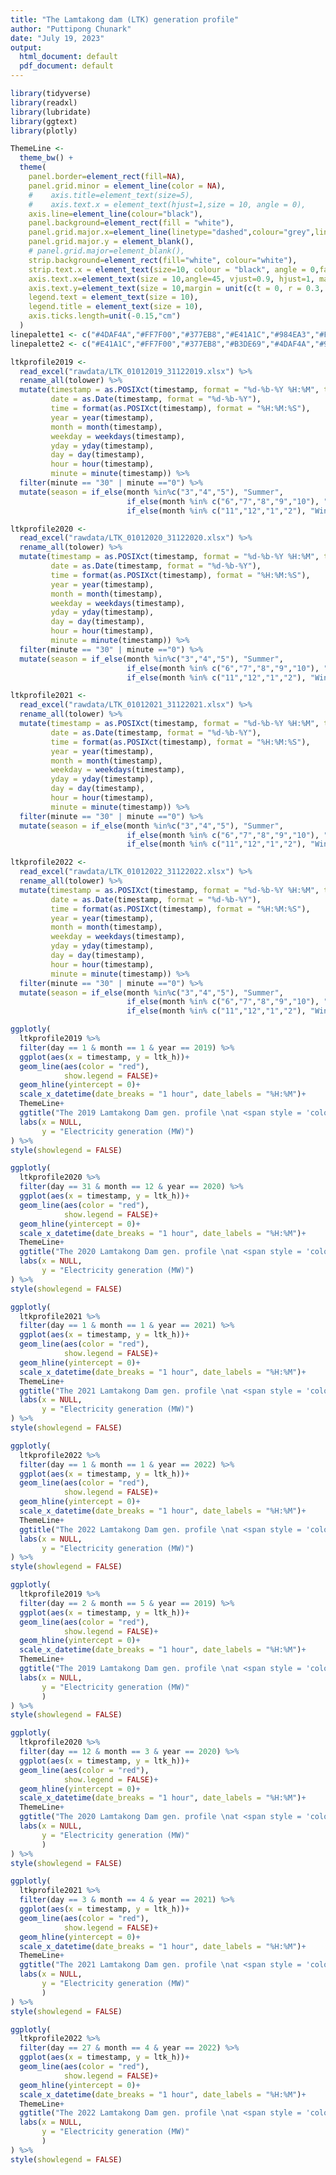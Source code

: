 ```yaml
---
title: "The Lamtakong dam (LTK) generation profile"
author: "Puttipong Chunark"
date: "July 19, 2023"
output:
  html_document: default
  pdf_document: default
---
```


```r
library(tidyverse)
library(readxl)
library(lubridate)
library(ggtext)
library(plotly)
```

```r
ThemeLine <- 
  theme_bw() +
  theme(
    panel.border=element_rect(fill=NA),
    panel.grid.minor = element_line(color = NA), 
    #    axis.title=element_text(size=5),
    #    axis.text.x = element_text(hjust=1,size = 10, angle = 0),
    axis.line=element_line(colour="black"),
    panel.background=element_rect(fill = "white"),
    panel.grid.major.x=element_line(linetype="dashed",colour="grey",linewidth = 0.5),
    panel.grid.major.y = element_blank(),
    # panel.grid.major=element_blank(),
    strip.background=element_rect(fill="white", colour="white"),
    strip.text.x = element_text(size=10, colour = "black", angle = 0,face="bold"),
    axis.text.x=element_text(size = 10,angle=45, vjust=0.9, hjust=1, margin = unit(c(t = 0.3, r = 0, b = 0, l = 0), "cm")),
    axis.text.y=element_text(size = 10,margin = unit(c(t = 0, r = 0.3, b = 0, l = 0), "cm")),
    legend.text = element_text(size = 10),
    legend.title = element_text(size = 10),
    axis.ticks.length=unit(-0.15,"cm")
  )
linepalette1 <- c("#4DAF4A","#FF7F00","#377EB8","#E41A1C","#984EA3","#F781BF","#8DD3C7","#FB8072","#80B1D3","#FDB462","#B3DE69","#FCCDE5","#D9D9D9","#BC80BD","#CCEBC5","#FFED6F","#7f878f","#A65628","#FFFF33")
linepalette2 <- c("#E41A1C","#FF7F00","#377EB8","#B3DE69","#4DAF4A","#984EA3","#F781BF","#8DD3C7","#FB8072","#80B1D3","#FDB462","#FCCDE5","#D9D9D9","#BC80BD","#CCEBC5","#FFED6F","#7f878f","#A65628","#FFFF33")

```

```r
ltkprofile2019 <-
  read_excel("rawdata/LTK_01012019_31122019.xlsx") %>% 
  rename_all(tolower) %>% 
  mutate(timestamp = as.POSIXct(timestamp, format = "%d-%b-%Y %H:%M", tz = "UTC"),
         date = as.Date(timestamp, format = "%d-%b-%Y"),
         time = format(as.POSIXct(timestamp), format = "%H:%M:%S"), 
         year = year(timestamp),
         month = month(timestamp),
         weekday = weekdays(timestamp),
         yday = yday(timestamp),
         day = day(timestamp),
         hour = hour(timestamp),
         minute = minute(timestamp)) %>% 
  filter(minute == "30" | minute =="0") %>% 
  mutate(season = if_else(month %in%c("3","4","5"), "Summer",
                          if_else(month %in% c("6","7","8","9","10"), "Rainy",
                          if_else(month %in% c("11","12","1","2"), "Winter", "Others"))),.after = "date")

```

```r
ltkprofile2020 <-
  read_excel("rawdata/LTK_01012020_31122020.xlsx") %>% 
  rename_all(tolower) %>% 
  mutate(timestamp = as.POSIXct(timestamp, format = "%d-%b-%Y %H:%M", tz = "UTC"),
         date = as.Date(timestamp, format = "%d-%b-%Y"),
         time = format(as.POSIXct(timestamp), format = "%H:%M:%S"), 
         year = year(timestamp),
         month = month(timestamp),
         weekday = weekdays(timestamp),
         yday = yday(timestamp),
         day = day(timestamp),
         hour = hour(timestamp),
         minute = minute(timestamp)) %>% 
  filter(minute == "30" | minute =="0") %>% 
  mutate(season = if_else(month %in%c("3","4","5"), "Summer",
                          if_else(month %in% c("6","7","8","9","10"), "Rainy",
                          if_else(month %in% c("11","12","1","2"), "Winter", "Others"))),.after = "date")

```


```r
ltkprofile2021 <-
  read_excel("rawdata/LTK_01012021_31122021.xlsx") %>% 
  rename_all(tolower) %>% 
  mutate(timestamp = as.POSIXct(timestamp, format = "%d-%b-%Y %H:%M", tz = "UTC"),
         date = as.Date(timestamp, format = "%d-%b-%Y"),
         time = format(as.POSIXct(timestamp), format = "%H:%M:%S"), 
         year = year(timestamp),
         month = month(timestamp),
         weekday = weekdays(timestamp),
         yday = yday(timestamp),
         day = day(timestamp),
         hour = hour(timestamp),
         minute = minute(timestamp)) %>% 
  filter(minute == "30" | minute =="0") %>% 
  mutate(season = if_else(month %in%c("3","4","5"), "Summer",
                          if_else(month %in% c("6","7","8","9","10"), "Rainy",
                          if_else(month %in% c("11","12","1","2"), "Winter", "Others"))),.after = "date")

```
```r
ltkprofile2022 <-
  read_excel("rawdata/LTK_01012022_31122022.xlsx") %>% 
  rename_all(tolower) %>% 
  mutate(timestamp = as.POSIXct(timestamp, format = "%d-%b-%Y %H:%M", tz = "UTC"),
         date = as.Date(timestamp, format = "%d-%b-%Y"),
         time = format(as.POSIXct(timestamp), format = "%H:%M:%S"), 
         year = year(timestamp),
         month = month(timestamp),
         weekday = weekdays(timestamp),
         yday = yday(timestamp),
         day = day(timestamp),
         hour = hour(timestamp),
         minute = minute(timestamp)) %>% 
  filter(minute == "30" | minute =="0") %>% 
  mutate(season = if_else(month %in%c("3","4","5"), "Summer",
                          if_else(month %in% c("6","7","8","9","10"), "Rainy",
                          if_else(month %in% c("11","12","1","2"), "Winter", "Others"))),.after = "date")
```

```r
ggplotly(
  ltkprofile2019 %>% 
  filter(day == 1 & month == 1 & year == 2019) %>% 
  ggplot(aes(x = timestamp, y = ltk_h))+
  geom_line(aes(color = "red"),
            show.legend = FALSE)+
  geom_hline(yintercept = 0)+
  scale_x_datetime(date_breaks = "1 hour", date_labels = "%H:%M")+
  ThemeLine+
  ggtitle("The 2019 Lamtakong Dam gen. profile \nat <span style = 'color: red'>minimum EGAT net gen.</span> at <span style = 'color: dodgerblue'> 10,523.8 MW </span> on <span style = 'color: red'> 1 Jan 2019 @ 12:00 PM </span>")+
  labs(x = NULL,
       y = "Electricity generation (MW)")
) %>%
style(showlegend = FALSE)
```

```r
ggplotly(
  ltkprofile2020 %>% 
  filter(day == 31 & month == 12 & year == 2020) %>% 
  ggplot(aes(x = timestamp, y = ltk_h))+
  geom_line(aes(color = "red"),
            show.legend = FALSE)+
  geom_hline(yintercept = 0)+
  scale_x_datetime(date_breaks = "1 hour", date_labels = "%H:%M")+
  ThemeLine+
  ggtitle("The 2020 Lamtakong Dam gen. profile \nat <span style = 'color: red'>minimum EGAT net gen.</span> at <span style = 'color: dodgerblue'> 11,530 MW </span> on <span style = 'color: red'> 31 Dec 2020 @ 13:00 PM </span>")+
  labs(x = NULL,
       y = "Electricity generation (MW)")
) %>%
style(showlegend = FALSE)
```

```r
ggplotly(
  ltkprofile2021 %>% 
  filter(day == 1 & month == 1 & year == 2021) %>% 
  ggplot(aes(x = timestamp, y = ltk_h))+
  geom_line(aes(color = "red"),
            show.legend = FALSE)+
  geom_hline(yintercept = 0)+
  scale_x_datetime(date_breaks = "1 hour", date_labels = "%H:%M")+
  ThemeLine+
  ggtitle("The 2021 Lamtakong Dam gen. profile \nat <span style = 'color: red'>minimum EGAT net gen.</span> at <span style = 'color: dodgerblue'> 9,876 MW </span> on <span style = 'color: red'> 1 Jan 2021 @ 12:30 PM </span>")+
  labs(x = NULL,
       y = "Electricity generation (MW)")
) %>%
style(showlegend = FALSE)
```

```r
ggplotly(
  ltkprofile2022 %>% 
  filter(day == 1 & month == 1 & year == 2022) %>% 
  ggplot(aes(x = timestamp, y = ltk_h))+
  geom_line(aes(color = "red"),
            show.legend = FALSE)+
  geom_hline(yintercept = 0)+
  scale_x_datetime(date_breaks = "1 hour", date_labels = "%H:%M")+
  ThemeLine+
  ggtitle("The 2022 Lamtakong Dam gen. profile \nat <span style = 'color: red'>minimum EGAT net gen.</span> at <span style = 'color: dodgerblue'> 11,547.85 MW </span> on <span style = 'color: red'> 1 Jan 2022 @ 12:30 PM </span>")+
  labs(x = NULL,
       y = "Electricity generation (MW)")
) %>%
style(showlegend = FALSE)
```

```r
ggplotly(
  ltkprofile2019 %>% 
  filter(day == 2 & month == 5 & year == 2019) %>% 
  ggplot(aes(x = timestamp, y = ltk_h))+
  geom_line(aes(color = "red"),
            show.legend = FALSE)+
  geom_hline(yintercept = 0)+
  scale_x_datetime(date_breaks = "1 hour", date_labels = "%H:%M")+
  ThemeLine+
  ggtitle("The 2019 Lamtakong Dam gen. profile \nat <span style = 'color: red'>Peak EGAT net gen. </span> at <span style = 'color: dodgerblue'> 30,853.2 MW </span> on <span style = 'color: red'> 2 May 2019 @ 22:30 PM </span>")+
  labs(x = NULL,
       y = "Electricity generation (MW)"
       )
) %>%
style(showlegend = FALSE)
```

```r
ggplotly(
  ltkprofile2020 %>% 
  filter(day == 12 & month == 3 & year == 2020) %>% 
  ggplot(aes(x = timestamp, y = ltk_h))+
  geom_line(aes(color = "red"),
            show.legend = FALSE)+
  geom_hline(yintercept = 0)+
  scale_x_datetime(date_breaks = "1 hour", date_labels = "%H:%M")+
  ThemeLine+
  ggtitle("The 2020 Lamtakong Dam gen. profile \nat <span style = 'color: red'>Peak EGAT net gen. </span> at <span style = 'color: dodgerblue'> 28,636.7 MW </span> on <span style = 'color: red'> 12 Mar 2020 @ 20:30 PM </span>")+
  labs(x = NULL,
       y = "Electricity generation (MW)"
       )
) %>%
style(showlegend = FALSE)
```

```r
ggplotly(
  ltkprofile2021 %>% 
  filter(day == 3 & month == 4 & year == 2021) %>% 
  ggplot(aes(x = timestamp, y = ltk_h))+
  geom_line(aes(color = "red"),
            show.legend = FALSE)+
  geom_hline(yintercept = 0)+
  scale_x_datetime(date_breaks = "1 hour", date_labels = "%H:%M")+
  ThemeLine+
  ggtitle("The 2021 Lamtakong Dam gen. profile \nat <span style = 'color: red'>Peak EGAT net gen. </span> at <span style = 'color: dodgerblue'> 30,135 MW </span> on <span style = 'color: red'> 3 Apr 2021 @ 21:00 PM </span>")+
  labs(x = NULL,
       y = "Electricity generation (MW)"
       )
) %>%
style(showlegend = FALSE)
```

```r
ggplotly(
  ltkprofile2022 %>% 
  filter(day == 27 & month == 4 & year == 2022) %>% 
  ggplot(aes(x = timestamp, y = ltk_h))+
  geom_line(aes(color = "red"),
            show.legend = FALSE)+
  geom_hline(yintercept = 0)+
  scale_x_datetime(date_breaks = "1 hour", date_labels = "%H:%M")+
  ThemeLine+
  ggtitle("The 2022 Lamtakong Dam gen. profile \nat <span style = 'color: red'>Peak EGAT net gen. </span> at <span style = 'color: dodgerblue'> 32,254.5 MW </span> on <span style = 'color: red'> 27 Apr 2022 @ 22:30 PM </span>")+
  labs(x = NULL,
       y = "Electricity generation (MW)"
       )
) %>%
style(showlegend = FALSE)
```